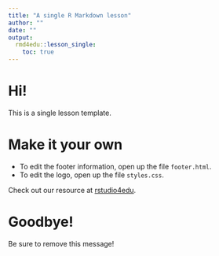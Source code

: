 ```yaml
---
title: "A single R Markdown lesson"
author: ""
date: ""
output:
  rmd4edu::lesson_single:
    toc: true
---
```


# Hi!

This is a single lesson template.

# Make it your own

* To edit the footer information, open up the file `footer.html`. 
* To edit the logo, open up the file `styles.css`.

Check out our resource at [rstudio4edu](https://rstudio4edu.github.io/rstudio4edu-book/).

# Goodbye!

Be sure to remove this message!
